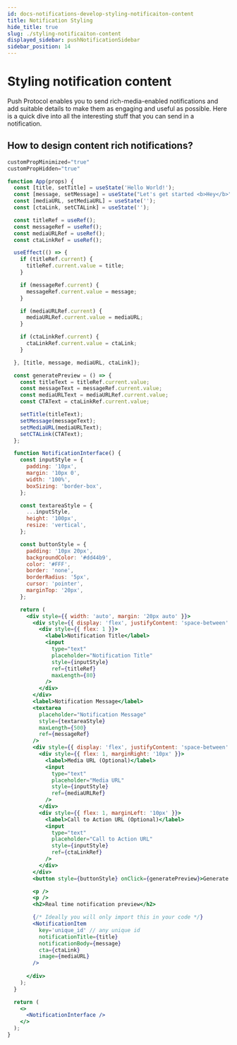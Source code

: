 ```yaml
---
id: docs-notifications-develop-styling-notificaiton-content
title: Notification Styling
hide_title: true
slug: ./styling-notificaiton-content
displayed_sidebar: pushNotificationSidebar
sidebar_position: 14
---
```


# Styling notification content

Push Protocol enables you to send rich-media-enabled notifications and add suitable details to make them as engaging and useful as possible. Here is a quick dive into all the interesting stuff that you can send in a notification.

<head>
  <title>Styling Notification Content | Push Notifications | Push Documentation</title>
</head>


## How to design content rich notifications?

```jsx live 
customPropMinimized="true"
customPropHidden="true"

function App(props) {
  const [title, setTitle] = useState('Hello World!');
  const [message, setMessage] = useState("Let's get started <b>Hey</b>");
  const [mediaURL, setMediaURL] = useState('');
  const [ctaLink, setCTALink] = useState('');

  const titleRef = useRef();
  const messageRef = useRef();
  const mediaURLRef = useRef();
  const ctaLinkRef = useRef();

  useEffect(() => {
    if (titleRef.current) {
      titleRef.current.value = title;
    }

    if (messageRef.current) {
      messageRef.current.value = message;
    }

    if (mediaURLRef.current) {
      mediaURLRef.current.value = mediaURL;
    }

    if (ctaLinkRef.current) {
      ctaLinkRef.current.value = ctaLink;
    }

  }, [title, message, mediaURL, ctaLink]);

  const generatePreview = () => {
    const titleText = titleRef.current.value;
    const messageText = messageRef.current.value;
    const mediaURLText = mediaURLRef.current.value;
    const CTAText = ctaLinkRef.current.value;

    setTitle(titleText);
    setMessage(messageText);
    setMediaURL(mediaURLText);
    setCTALink(CTAText);
  };

  function NotificationInterface() {
    const inputStyle = {
      padding: '10px',
      margin: '10px 0',
      width: '100%',
      boxSizing: 'border-box',
    };

    const textareaStyle = {
      ...inputStyle,
      height: '100px',
      resize: 'vertical',
    };

    const buttonStyle = {
      padding: '10px 20px',
      backgroundColor: '#dd44b9',
      color: '#FFF',
      border: 'none',
      borderRadius: '5px',
      cursor: 'pointer',
      marginTop: '20px',
    };

    return (
      <div style={{ width: 'auto', margin: '20px auto' }}>
        <div style={{ display: 'flex', justifyContent: 'space-between' }}>
          <div style={{ flex: 1 }}>
            <label>Notification Title</label>
            <input 
              type="text" 
              placeholder="Notification Title" 
              style={inputStyle}
              ref={titleRef}
              maxLength={80}
            />
          </div>
        </div>
        <label>Notification Message</label>
        <textarea 
          placeholder="Notification Message" 
          style={textareaStyle}
          maxLength={500}
          ref={messageRef}
        />
        <div style={{ display: 'flex', justifyContent: 'space-between' }}>
          <div style={{ flex: 1, marginRight: '10px' }}>
            <label>Media URL (Optional)</label>
            <input 
              type="text" 
              placeholder="Media URL" 
              style={inputStyle}
              ref={mediaURLRef}
            />
          </div>
          <div style={{ flex: 1, marginLeft: '10px' }}>
            <label>Call to Action URL (Optional)</label>
            <input 
              type="text" 
              placeholder="Call to Action URL" 
              style={inputStyle}
              ref={ctaLinkRef}
            />
          </div>
        </div>
        <button style={buttonStyle} onClick={generatePreview}>Generate Preview</button>

        <p /> 
        <p />
        <h2>Real time notification preview</h2>

        {/* Ideally you will only import this in your code */}
        <NotificationItem
          key='unique_id' // any unique id
          notificationTitle={title}
          notificationBody={message}
          cta={ctaLink}
          image={mediaURL}
        />
       
      </div>
    );
  }

  return (
    <>
      <NotificationInterface />
    </>
  );
}
```